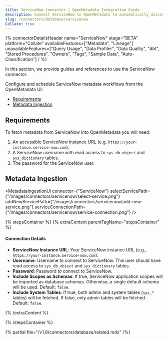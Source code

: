 ```yaml
---
title: ServiceNow Connector | OpenMetadata Integration Guide
description: Connect ServiceNow to OpenMetadata to automatically discover, catalog, and manage your ServiceNow metadata. Step-by-step configuration guide.
slug: /connectors/database/servicenow
Collate: true
---
```








{% connectorDetailsHeader
name="ServiceNow"
stage="BETA"
platform="Collate"
availableFeatures=["Metadata", "Lineage"]
unavailableFeatures=["Query Usage", "Data Profiler", "Data Quality", "dbt", "Stored Procedures", "Owners", "Tags", "Sample Data", "Auto-Classification"]
/ %}

In this section, we provide guides and references to use the ServiceNow connector.

Configure and schedule ServiceNow metadata workflows from the OpenMetadata UI:

- [Requirements](#requirements)
- [Metadata Ingestion](#metadata-ingestion)

<IngestionModeTiles yamlPath="/snippets/connectors/database/servicenow/yaml" />

## Requirements

To fetch metadata from ServiceNow into OpenMetadata you will need:

1. An accessible ServiceNow instance URL (e.g. `https://your-instance.service-now.com`).
2. A ServiceNow username with read access to `sys_db_object` and `sys_dictionary` tables.
3. The password for the ServiceNow user.

## Metadata Ingestion

<MetadataIngestionUi connector={"ServiceNow"} selectServicePath={"/images/connectors/servicenow/select-service.png"} addNewServicePath={"/images/connectors/servicenow/add-new-service.png"} serviceConnectionPath={"/images/connectors/servicenow/service-connection.png"} />

{% stepsContainer %}
{% extraContent parentTagName="stepsContainer" %}

#### Connection Details

- **ServiceNow Instance URL**: Your ServiceNow instance URL (e.g., `https://your-instance.service-now.com`).
- **Username**: Username to connect to ServiceNow. This user should have read access to `sys_db_object` and `sys_dictionary` tables.
- **Password**: Password to connect to ServiceNow.
- **Include Scopes as Schemas**: If true, ServiceNow application scopes will be imported as database schemas. Otherwise, a single default schema will be used. Default: `false`.
- **Include System Tables**: If true, both admin and system tables (`sys_*` tables) will be fetched. If false, only admin tables will be fetched. Default: `false`.

<AdvancedConfiguration />

{% /extraContent %}

<TestConnection />

<ConfigureIngestion />

<IngestionScheduleAndDeploy />

{% /stepsContainer %}

{% partial file="/v1.9/connectors/database/related.mdx" /%}